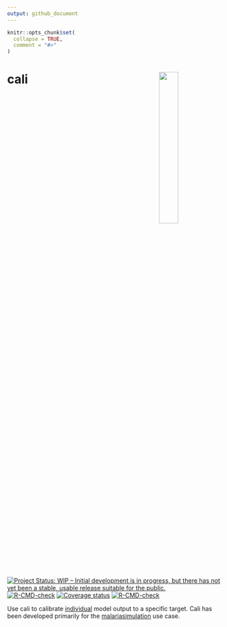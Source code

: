 ```yaml
---
output: github_document
---
```


<!-- README.md is generated from README.Rmd. Please edit that file -->

```r
knitr::opts_chunk$set(
  collapse = TRUE,
  comment = "#>"
)
```

# cali <img src="man/figures/cali_hex.png" align="right" width=30% height=30% />

<!-- badges: start -->
[![Project Status: WIP – Initial development is in progress, but there has not yet been a stable, usable release suitable for the public.](https://www.repostatus.org/badges/latest/wip.svg)](https://www.repostatus.org/#wip)
[![R-CMD-check](https://github.com/mrc-ide/cali/workflows/R-CMD-check/badge.svg)](https://github.com/mrc-ide/cali/actions)
[![Coverage status](https://codecov.io/gh/mrc-ide/cali/branch/main/graph/badge.svg)](https://codecov.io/github/mrc-ide/cali)
[![R-CMD-check](https://github.com/mrc-ide/cali/actions/workflows/R-CMD-check.yaml/badge.svg)](https://github.com/mrc-ide/cali/actions/workflows/R-CMD-check.yaml)
<!-- badges: end -->

Use cali to calibrate [individual](https://mrc-ide.github.io/individual/) model output to a specific target. 
Cali has been developed primarily for the [malariasimulation](https://mrc-ide.github.io/malariasimulation/) use case.
